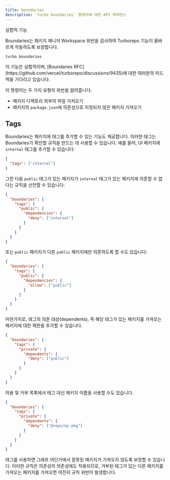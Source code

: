 ```yaml
---
title: boundaries
description: `turbo boundaries` 명령어에 대한 API 레퍼런스
---
```



<ExperimentalBadge>실험적 기능</ExperimentalBadge>

Boundaries는 패키지 매니저 Workspace 위반을 검사하여 Turborepo 기능이 올바르게 작동하도록 보장합니다.

```bash title="Terminal"
turbo boundaries
```

<Callout title="Boundaries RFC">
  이 기능은 실험적이며, [Boundaries
  RFC](https://github.com/vercel/turborepo/discussions/9435)에 대한 여러분의
  피드백을 기다리고 있습니다.
</Callout>

이 명령어는 두 가지 유형의 위반을 알려줍니다:

- 패키지 디렉토리 외부의 파일 가져오기
- 패키지의 `package.json`에 의존성으로 지정되지 않은 패키지 가져오기

## Tags

Boundaries는 패키지에 태그를 추가할 수 있는 기능도 제공합니다. 이러한 태그는 Boundaries가 확인할 규칙을 만드는 데 사용할 수 있습니다. 예를 들어, UI 패키지에 `internal` 태그를 추가할 수 있습니다:

```json title="./packages/ui/turbo.json"
{
  "tags": ["internal"]
}
```

그런 다음 `public` 태그가 있는 패키지가 `internal` 태그가 있는 패키지에 의존할 수 없다는 규칙을 선언할 수 있습니다:

```json title="./turbo.json"
{
  "boundaries": {
    "tags": {
      "public": {
        "dependencies": {
          "deny": ["internal"]
        }
      }
    }
  }
}
```

또는 `public` 패키지가 다른 `public` 패키지에만 의존하도록 할 수도 있습니다:

```json title="turbo.json"
{
  "boundaries": {
    "tags": {
      "public": {
        "dependencies": {
          "allow": ["public"]
        }
      }
    }
  }
}
```

마찬가지로, 태그의 의존 대상(dependents), 즉 해당 태그가 있는 패키지를 가져오는 패키지에 대한 제한을 추가할 수 있습니다.

```json title="turbo.json"
{
  "boundaries": {
    "tags": {
      "private": {
        "dependents": {
          "deny": ["public"]
        }
      }
    }
  }
}
```

허용 및 거부 목록에서 태그 대신 패키지 이름을 사용할 수도 있습니다.

```json title="turbo.json"
{
  "boundaries": {
    "tags": {
      "private": {
        "dependents": {
          "deny": ["@repo/my-pkg"]
        }
      }
    }
  }
}
```

태그를 사용하면 그래프 어딘가에서 잘못된 패키지가 가져오지 않도록 보장할 수 있습니다. 이러한 규칙은 의존성의 의존성에도 적용되므로, 거부된 태그가 있는 다른 패키지를 가져오는 패키지를 가져오면 여전히 규칙 위반이 발생합니다.
